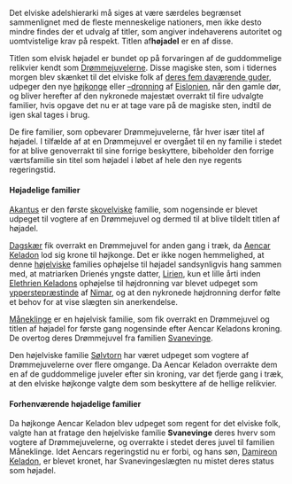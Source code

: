 {{title:Højadel (elvisk)}}
{{author:Laura Holmegaard}}
{{timestamp:2015-02-08T22:15:48Z}}
{{copyright:Højadel (elvisk)}}
<p class="MsoNormal" style="text-align:justify">Det elviske adelshierarki må siges at være særdeles begrænset sammenlignet med de fleste menneskelige nationers, men ikke desto mindre findes der et udvalg af titler, som angiver indehaverens autoritet og uomtvistelige krav på respekt. Titlen af''' højadel''' er en af disse.</p>

<p class="MsoNormal" style="text-align:justify">Titlen som elvisk højadel er bundet op på forvaringen af de guddommelige relikvier kendt som [[Drømmejuvel|Drømmejuvelerne]]. Disse magiske sten, som i tidernes morgen blev skænket til det elviske folk af [[den elviske panteon|deres fem daværende guder]], udpeger den nye [[højkonge]] eller [[højdronning|–dronning]] af [[Eislonien]], når den gamle dør, og bliver herefter af den nykronede majestæt overrakt til fire udvalgte familier, hvis opgave det nu er at tage vare på de magiske sten, indtil de igen skal tages i brug.</p>

<p class="MsoNormal" style="text-align:justify">De fire familier, som opbevarer Drømmejuvelerne, får hver især titel af højadel. I tilfælde af at en Drømmejuvel er overgået til en ny familie i stedet for at blive genoverrakt til sine forrige beskyttere, bibeholder den forrige værtsfamilie sin titel som højadel i løbet af hele den nye regents regeringstid.</p>

====Højadelige familier====
<p class="MsoNormal" style="text-align:justify">[[Akantus]] er den første [[skovelver|skovelviske]] familie, som nogensinde er blevet udpeget til vogtere af en Drømmejuvel og dermed til at blive tildelt titlen af højadel.</p>

<p class="MsoNormal" style="text-align:justify">[[Dagskær]] fik overrakt en Drømmejuvel for anden gang i træk, da [[Aencar Keladon]] lod sig krone til højkonge. Det er ikke nogen hemmelighed, at denne [[højelver|højelviske]] families ophøjelse til højadel sandsynligvis hang sammen med, at matriarken Drienés yngste datter, [[Lirien Dagskær|Lirien]], kun et lille årti inden [[Elethrien Keladon|Elethrien Keladons]] ophøjelse til højdronning var blevet udpeget som [[ypperstepræstinde]] af [[Nimar]], og at den nykronede højdronning derfor følte et behov for at vise slægten sin anerkendelse.</p>

<p class="MsoNormal" style="text-align:justify">[[Måneklinge]] er en højelvisk familie, som fik overrakt en Drømmejuvel og titlen af højadel for første gang nogensinde efter Aencar Keladons kroning. De overtog deres Drømmejuvel fra familien [[Svanevinge]].</p>

<p class="MsoNormal" style="text-align:justify">Den højelviske familie [[Sølvtorn]] har været udpeget som vogtere af Drømmejuvelerne over flere omgange. Da Aencar Keladon overrakte dem en af de guddommelige juveler efter sin kroning, var det fjerde gang i træk, at den elviske højkonge valgte dem som beskyttere af de hellige relikvier.</p>
====Forhenværende højadelige familier====
<p class="MsoNormal" style="text-align:justify">Da højkonge Aencar Keladon blev udpeget som regent for det elviske folk, valgte han at fratage den højelviske familie '''Svanevinge''' deres hverv som vogtere af Drømmejuvelerne, og overrakte i stedet deres juvel til familien Måneklinge. Idet Aencars regeringstid nu er forbi, og hans søn, [[Damireon Keladon]], er blevet kronet, har Svanevingeslægten nu mistet deres status som højadel.</p>